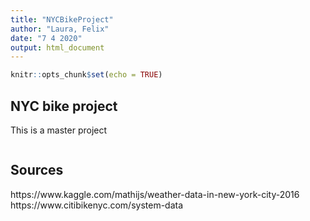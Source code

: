 ```yaml
---
title: "NYCBikeProject"
author: "Laura, Felix"
date: "7 4 2020"
output: html_document
---
```


```r
knitr::opts_chunk$set(echo = TRUE)
```

## NYC bike project

This is a master project

```r

```

## Sources
https://www.kaggle.com/mathijs/weather-data-in-new-york-city-2016
https://www.citibikenyc.com/system-data